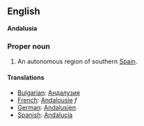 ==English==
'''Andalusia'''

===Proper noun===

# An autonomous region of southern [[Spain]].

====Translations====

*[[Bulgarian]]: [[Андалузия]]
*[[French]]: [[Andalousie]] ''f''
*[[German]]: [[Andalusien]]
*[[Spanish]]: [[Andalucía]]